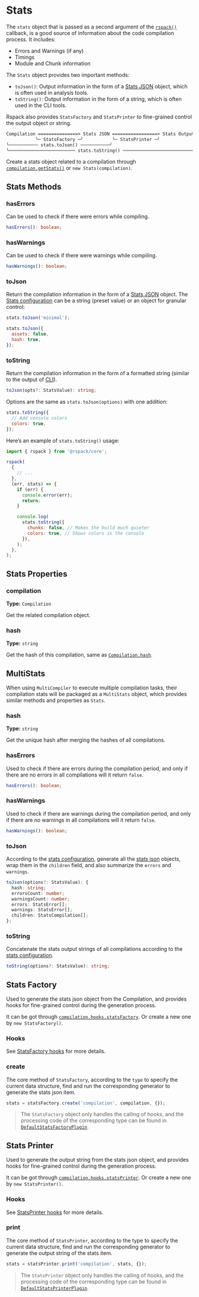 
# Stats

The `stats` object that is passed as a second argument of the [`rspack()`](/api/javascript-api/index#rspack) callback, is a good source of information about the code compilation process. It includes:

- Errors and Warnings (if any)
- Timings
- Module and Chunk information

The `Stats` object provides two important methods:

- `toJson()`: Output information in the form of a [Stats JSON](/api/javascript-api/stats-json) object, which is often used in analysis tools.
- `toString()`: Output information in the form of a string, which is often used in the CLI tools.

Rspack also provides `StatsFactory` and `StatsPrinter` to fine-grained control the output object or string.

```txt title=Stats Output
Compilation ===============> Stats JSON =================> Stats Output
           ╰─ StatsFactory ─╯           ╰─ StatsPrinter ─╯
╰─────────── stats.toJson() ───────────╯
╰───────────────────────── stats.toString() ──────────────────────────╯
```

Create a stats object related to a compilation through [`compilation.getStats()`](/api/javascript-api/compilation#getstats) or `new Stats(compilation)`.

## Stats Methods

### hasErrors

Can be used to check if there were errors while compiling.

```ts
hasErrors(): boolean;
```

### hasWarnings

Can be used to check if there were warnings while compiling.

```ts
hasWarnings(): boolean;
```

### toJson

Return the compilation information in the form of a [Stats JSON](/api/javascript-api/stats-json) object. The [Stats configuration](/config/stats) can be a string (preset value) or an object for granular control:

```js
stats.toJson('minimal');
```

```js
stats.toJson({
  assets: false,
  hash: true,
});
```

### toString

Return the compilation information in the form of a formatted string (similar to the output of [CLI](/api/cli)).

```ts
toJson(opts?: StatsValue): string;
```

Options are the same as `stats.toJson(options)` with one addition:

```js
stats.toString({
  // Add console colors
  colors: true,
});
```

Here’s an example of `stats.toString()` usage:

```js
import { rspack } from '@rspack/core';

rspack(
  {
    // ...
  },
  (err, stats) => {
    if (err) {
      console.error(err);
      return;
    }

    console.log(
      stats.toString({
        chunks: false, // Makes the build much quieter
        colors: true, // Shows colors in the console
      }),
    );
  },
);
```

## Stats Properties

### compilation

**Type:** `Compilation`

Get the related compilation object.

<Collapse>
  <CollapsePanel className="collapse-code-panel" header="Stats.ts" key="stats">
    <CompilationType />
  </CollapsePanel>
</Collapse>

### hash

**Type:** `string`

Get the hash of this compilation, same as [`Compilation.hash`](/api/javascript-api/compilation#hashfullhash).

## MultiStats

When using `MultiCompiler` to execute multiple compilation tasks, their compilation stats will be packaged as a `MultiStats` object, which provides similar methods and properties as `Stats`.

### hash

<Badge text="ReadOnly" type="info" />

**Type:** `string`

Get the unique hash after merging the hashes of all compilations.

### hasErrors

Used to check if there are errors during the compilation period, and only if there are no errors in all compilations will it return `false`.

```ts
hasErrors(): boolean;
```

### hasWarnings

Used to check if there are warnings during the compilation period, and only if there are no warnings in all compilations will it return `false`.

```ts
hasWarnings(): boolean;
```

### toJson

According to the [stats configuration](/config/stats), generate all the [stats json](/api/javascript-api/stats-json) objects, wrap them in the `children` field, and also summarize the `errors` and `warnings`.

```ts
toJson(options?: StatsValue): {
  hash: string;
  errorsCount: number;
  warningsCount: number;
  errors: StatsError[];
  warnings: StatsError[];
  children: StatsCompilation[];
};
```

### toString

Concatenate the stats output strings of all compilations according to the [stats configuration](/config/stats).

```ts
toString(options?: StatsValue): string;
```

## Stats Factory

Used to generate the stats json object from the Compilation, and provides hooks for fine-grained control during the generation process.

It can be got through [`compilation.hooks.statsFactory`](/api/plugin-api/compilation-hooks#statsfactory). Or create a new one by `new StatsFactory()`.

### Hooks

See [StatsFactory hooks](/api/plugin-api/stats-hooks#statsfactory) for more details.

### create

The core method of `StatsFactory`, according to the `type` to specify the current data structure, find and run the corresponding generator to generate the stats json item.

```ts
stats = statsFactory.create('compilation', compilation, {});
```

> The `StatsFactory` object only handles the calling of hooks, and the processing code of the corresponding type can be found in [`DefaultStatsFactoryPlugin`](https://github.com/web-infra-dev/rspack/blob/main/packages/rspack/src/stats/DefaultStatsFactoryPlugin.ts).

## Stats Printer

Used to generate the output string from the stats json object, and provides hooks for fine-grained control during the generation process.

It can be got through [`compilation.hooks.statsPrinter`](/api/plugin-api/compilation-hooks#statsprinter). Or create a new one by `new StatsPrinter()`.

### Hooks

See [StatsPrinter hooks](/api/plugin-api/stats-hooks#statsprinter) for more details.

### print

The core method of `StatsPrinter`, according to the type to specify the current data structure, find and run the corresponding generator to generate the output string of the stats item.

```ts
stats = statsPrinter.print('compilation', stats, {});
```

> The `StatsPrinter` object only handles the calling of hooks, and the processing code of the corresponding type can be found in [`DefaultStatsPrinterPlugin`](https://github.com/web-infra-dev/rspack/blob/main/packages/rspack/src/stats/DefaultStatsPrinterPlugin.ts).
